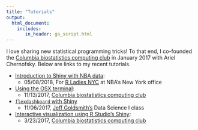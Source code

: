 ```yaml
---
title: "Tutorials"
output: 
  html_document:
    includes:
       in_header: ga_script.html
---
```


I love sharing new statistical programming tricks! To that end, I co-founded the [Columbia biostatistics computing club](https://columbia-computing-club.github.io/) in January 2017 with Ariel Chernofsky. Below are links to my recent tutorials.

* [Introduction to Shiny with NBA data](shiny_tutorial_nba.html): 
    * 05/08/2018, For [R Ladies NYC](http://www.rladiesnyc.org/) at NBA's New York office

* [Using the OSX terminal](osx_terminal.html): 
    * 11/13/2017, [Columbia biostatistics computing club](https://columbia-computing-club.github.io/)

* [`flexdashboard` with Shiny](http://jeffgoldsmith.com/DSI/shiny.html)
    * 11/06/2017, [Jeff Goldsmith's](http://jeffgoldsmith.com/) Data Science I class
    
* [Interactive visualization using R Studio's Shiny](https://columbia-computing-club.github.io/resources/): 
    * 3/23/2017, [Columbia biostatistics computing club](https://columbia-computing-club.github.io/)